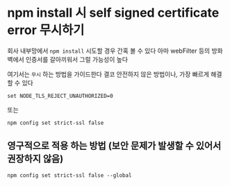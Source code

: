 # npm install 시 self signed certificate error 무시하기

회사 내부망에서 `npm install` 시도할 경우 간혹 볼 수 있다
아마 webFilter 등의 방화벽에서 인증서를 갈아끼워서 그럴 가능성이 높다

여기서는 `무시` 하는 방법을 가이드한다
결코 안전하지 않은 방법이나, 가장 빠르게 해결할 수 있다

`set NODE_TLS_REJECT_UNAUTHORIZED=0`

또는 

`npm config set strict-ssl false`

## 영구적으로 적용 하는 방법 (보안 문제가 발생할 수 있어서 권장하지 않음)

`npm config set strict-ssl false --global`
